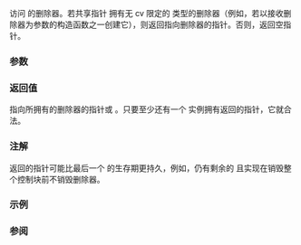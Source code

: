 {{cpp/title|get_deleter}}
{{cpp/memory/shared_ptr/navbar}}
{{ddcl|header=memory|since=c++11|
template&lt; class Deleter, class T &gt;
Deleter* get_deleter( const std::shared_ptr&lt;T&gt;&amp; p ) noexcept;
}}

访问 {{c|p}} 的删除器。若共享指针 {{c|p}} 拥有无 cv 限定的 {{tt|Deleter}} 类型的删除器（例如，若以接收删除器为参数的构造函数之一创建它），则返回指向删除器的指针。否则，返回空指针。

===参数===
{{par begin}}
{{par|p|需要访问其删除器的共享指针}}
{{par end}}

===返回值===
指向所拥有的删除器的指针或 {{ltt|cpp/language/nullptr}}。只要至少还有一个 {{lc|std::shared_ptr|shared_ptr}} 实例拥有返回的指针，它就合法。

===注解===
返回的指针可能比最后一个 {{lc|std::shared_ptr|shared_ptr}} 的生存期更持久，例如，仍有剩余的 {{lc|std::weak_ptr}} 且实现在销毁整个控制块前不销毁删除器。

===示例===
{{example
|演示 {{lc|std::shared_ptr}} 删除器独立于 {{lc|std::shared_ptr|shared_ptr}} 的类型
|code=
#include &lt;iostream&gt;
#include &lt;memory&gt;

struct Foo { int i; };
void foo_deleter(Foo* p)
{
    std::cout &lt;&lt; "调用 foo_deleter！\n";
    delete p;
}

int main()
{
    std::shared_ptr&lt;int&gt; aptr;

    {
        // 创建拥有一个 Foo 和一个删除器的 shared_ptr
        auto foo_p = new Foo;
        std::shared_ptr&lt;Foo&gt; r(foo_p, foo_deleter);
        aptr = std::shared_ptr&lt;int&gt;(r, &amp;r-&gt;i); // 别名使用构造函数
        // aptr 现在指向一个 int，但管理整个 Foo
    } // r 被销毁（不调用删除器）

    // 获得指向删除器的指针：
    if (auto del_p = std::get_deleter&lt;void(*)(Foo*)&gt;(aptr))
    {
        std::cout &lt;&lt; "shared_ptr&lt;int&gt; 拥有一个删除器\n";
        if(*del_p == foo_deleter)
            std::cout &lt;&lt; "...而且它等于 &amp;foo_deleter\n";
    }
    else
        std::cout &lt;&lt; "shared_ptr&lt;int&gt; 的删除器为空！\n";
} // 于此调用删除器
|output=
shared_ptr&lt;int&gt; 拥有一个删除器
...而且它等于 &amp;foo_deleter
调用 foo_deleter！
}}

===参阅===
{{dsc begin}}
{{dsc mem ctor|cpp/memory/shared_ptr/shared_ptr |{{lc|std::shared_ptr}} 构造函数}}
{{dsc inc|cpp/memory/unique_ptr/dsc get_deleter}}
{{dsc end}}

{{langlinks|de|en|es|fr|it|ja|pt|ru}}